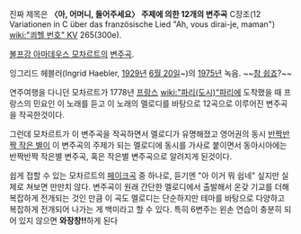 진짜 제목은 '''〈아, 어머니, 들어주세요〉 주제에 의한 12개의 변주곡''' C장조(12 Variationen in C über das französische Lied "Ah, vous dirai-je, maman") [[wiki:"쾨헬 번호" KV]] 265(300e).

[[볼프강 아마데우스 모차르트]]의 [[변주곡]].

{{{#!html
<embed src="http://www.youtube.com/v/xyhxeo6zLAM?fs=1&hl=ko_KR&rel=0" type="application/x-shockwave-flash" allowscriptaccess="always" allowfullscreen="true" width="480" height="390"></embed>}}}

잉그리드 헤블러(Ingrid Haebler, [[1929년]] [[6월 20일]]~)의 [[1975년]] 녹음. ~~[[참 쉽죠]]?~~

연주여행을 다니던 모차르트가 1778년 [[프랑스]] [[wiki:"파리(도시)"파리]]에 도착했을 때 프랑스의 민요인 이 노래를 듣고 이 노래의 멜로디를 바탕으로 12곡으로 이루어진 변주곡을 작곡한것이다.

그런데 모차르트가 이 변주곡을 작곡하면서 멜로디가 유명해졌고 영어권의 동시 [[반짝반짝 작은 별]]이 이 변주곡의 주제가 되는 멜로디에 동시를 가사로 붙이면서 동아시아에는 반짝반짝 작은별 변주곡, 혹은 작은별 변주곡으로 알려지게 된것이다.

쉽게 접할 수 있는 모차르트의 [[페이크]]곡 중 하나로, 듣기엔 "아 이거 뭐 쉽네" 싶지만 실제로 쳐보면 만만치 않다. 변주곡이 원래 간단한 멜로디에서 출발해서 온갖 기교를 더해 복잡하게 전개되는 것인 만큼 이 곡도 멜로디는 단순하지만 테마를 바탕으로 다양하고 복잡하게 전개되어 나가는 게 백미라고 할 수 있다. 특히 6변주는 왼손 연습이 충분히 되어 있지 않으면 '''와장창!!'''하게 된다
